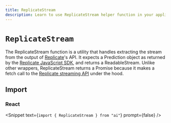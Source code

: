 ```yaml
---
title: ReplicateStream
description: Learn to use ReplicateStream helper function in your application.
---
```


# `ReplicateStream`

The ReplicateStream function is a utility that handles extracting the stream from the output of [Replicate](https://replicate.com)'s API. It expects a Prediction object as returned by the [Replicate JavaScript SDK](https://github.com/replicate/replicate-javascript), and returns a ReadableStream. Unlike other wrappers, ReplicateStream returns a Promise because it makes a fetch call to the [Replicate streaming API](https://github.com/replicate/replicate-javascript#streaming) under the hood.

## Import

### React

<Snippet text={`import { ReplicateStream } from "ai"`} prompt={false} />

<ReferenceTable packageName="streams" functionName="ReplicateStream" />
